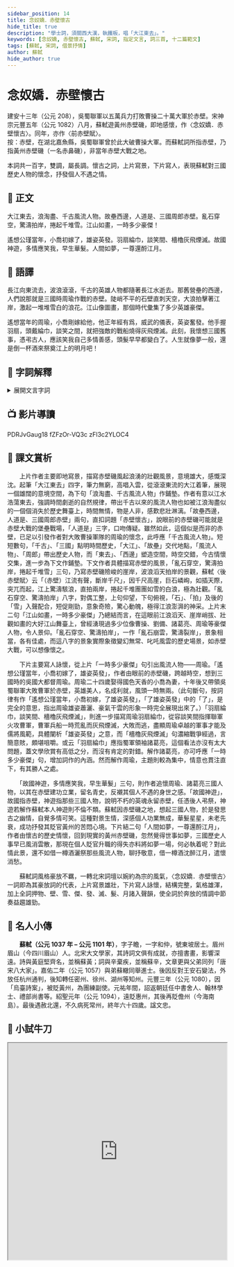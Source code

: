 ```yaml
---
sidebar_position: 14
title: 念奴嬌．赤壁懷古
hide_title: true
description: "學士詞，須關西大漢，執鐵板，唱「大江東去」。"
keywords: [念奴嬌, 赤壁懷古, 蘇軾, 宋詞, 指定文言, 詞三首, 十二篇範文]
tags: [蘇軾, 宋詞, 借景抒情]
author: 蘇軾
hide_author: true
---
```


# <span className="KeepAll" data-annotation="詞牌">念奴嬌</span>．<span className="KeepAll">赤壁懷古</span>

<Author name="蘇軾" />

<Intro>

建安十三年（公元 208），吳蜀聯軍以五萬兵力打敗曹操二十萬大軍於赤壁。宋神宗元豐五年（公元 1082）八月，蘇軾遊黃州赤壁磯，即地感懷，作〈念奴嬌．赤壁懷古〉。同年，亦作〈前赤壁賦〉。   
按：赤壁，在湖北嘉魚縣，吳蜀聯軍曾於此大破曹操大軍。而蘇軾詞所指赤壁，乃指黃州赤壁磯（一名赤鼻磯），非當年赤壁大戰之地。

本詞共一百字，雙調，屬長調。懷古之詞，上片寫景，下片寫人，表現蘇軾對三國歷史人物的懷念，抒發個人不遇之情。

</Intro>

## 📖 正文

<p className="main prose">大江東去，浪淘盡、千古風流人物。<Annotate title="舊的營壘。一說指女王城。壘：粵 [旅]，[leoi5]。">故壘</Annotate>西邊，人道是、三國<Annotate title="即周瑜，字公瑾，三國吳國大軍的大都督。">周郎</Annotate>赤壁。亂石穿空，驚濤拍岸，捲起千堆雪。江山如畫，一時多少豪傑！</p>

<p className="main prose">遙想公瑾當年，<Annotate title="喬玄的小女，嫁於周瑜。《三國志．吳書．周瑜傳》：「時橋公兩女，皆國色也。策自納大橋，瑜納小橋。」">小喬</Annotate>初嫁了，雄姿英發。<Annotate title="羽扇，用白羽毛製成的扇；綸巾，用絲帶製成的頭巾。綸：粵 [關]，[gwaan1]。">羽扇綸巾</Annotate>，談笑間、<Annotate title="檣，船的桅杆；櫓，船槳。此處借為戰船。檣櫓：粵 [場老]，[coeng4lou5]。">檣櫓</Annotate>灰飛煙滅。<Annotate title="代指赤壁故地。">故國</Annotate>神遊，多情應笑我，早生<Annotate title="半白的頭髮。華通「花」。">華髮</Annotate>。人間如夢，一<Annotate title="通「樽」，借作酒。">尊</Annotate>還<Annotate title="以酒灑地而祭。粵 [賴]，[laai6]。">酹</Annotate>江月。</p>

## 📝 語譯

<div className="translation">

長江向東流去，波浪滾滾，千古的英雄人物都隨著長江水逝去。那舊營壘的西邊，人們說那就是三國時周瑜作戰的赤壁。陡峭不平的石壁直刺天空，大浪拍擊著江岸，激起一堆堆雪白的浪花。江山像圖畫，那個時代彙集了多少英雄豪傑。

遙想當年的周瑜，小喬剛嫁給他，他正年經有爲，威武的儀表，英姿奮發。他手握羽扇，頭戴綸巾，談笑之間，就把強敵的戰船燒得灰飛煙滅。此刻，我懷想三國舊事，憑弔古人，應該笑我自己多情善感，頭髮早早都變白了。人生就像夢一般，還是倒一杯酒來祭奠江上的明月吧！

</div>

## 💬 字詞解釋

<details>
  <summary>展開文言字詞</summary>

1. 故壘：舊的營壘。一說指女王城。壘：<Py>[旅]，[leoi5]</Py>。

2. 周郎：即周瑜，字公瑾，三國吳國大軍的大都督。

3. 小喬：喬玄的小女，嫁於周瑜。《三國志．吳書．周瑜傳》：「時橋公兩女，皆國色也。策自納大橋，瑜納小橋。」

4. 羽扇綸巾：羽扇，用白羽毛製成的扇；綸巾，用絲帶製成的頭巾。綸：<Py>[關]，[gwaan1]</Py>。

5. 檣櫓：檣，船的桅杆；櫓，船槳。此處借為戰船。檣櫓：<Py>[場老]，[coeng4lou5]</Py>。

6. 故國：代指赤壁故地。

7. 華髮：半白的頭髮。華通「花」。

8. 尊：通「樽」，借作酒。

9. 酹：以酒灑地而祭。<Py>[賴]，[laai6]</Py>。

</details>

## 📺 影片導讀

<Tabs>
  <TabItem value="經典動畫教材套" default>
    <Youtube>PDRJvGaug18</Youtube>
  </TabItem>
  <TabItem value="圖解古文">
    <Youtube>fZFzOr-VQ3c</Youtube>
  </TabItem>
  <TabItem value="文言範文分半鐘">
    <Youtube>zFl3c2YLOC4</Youtube>
  </TabItem>
</Tabs>

## 🌈 課文賞析

　　上片作者主要即地寫景，描寫赤壁磯風起浪湧的壯觀風景，意境雄大，感慨深沈。起筆「大江東去」四字，筆力無窮，高唱入雲，從滾滾東流的大江着筆，展現一個雄闊的意境空間，為下句「浪淘盡、千古風流人物」作鋪墊。作者有意以江水浩蕩東去，強調時間劇逝的自然規律，帶出千古以來的風流人物也如被江浪淘盡似的一個個消失於歷史舞臺上，時間無情，物是人非，感歎悲壯淋漓。「故壘西邊，人道是、三國周郎赤壁」兩句，直扣詞題「赤壁懷古」，說眼前的赤壁磯可能就是赤壁大戰的堡壘戰場，「人道是」三字，口吻傳疑。雖然如此，這個似是而非的赤壁，已足以引發作者對大敗曹操軍隊的周瑜的懷念，此呼應「千古風流人物」。短短數句，「千古」、「三國」點明時間歷史，「大江」、「故壘」交代地點，「風流人物」、「周郎」帶出歷史人物，而「東去」、「西邊」塑造空間，時空交錯，今古情懷交集，進一步為下文作鋪墊。下文作者具體描寫赤壁的風景，「亂石穿空，驚濤拍岸，捲起千堆雪」三句，乃寫赤壁磯險峻的崖岸，波浪滔天拍岸的景觀，蘇軾〈後赤壁賦〉云「（赤壁）江流有聲，斷岸千尺」，因千尺高崖，巨石嶙峋，如插天際，突兀而起，江上驚濤駭浪，直拍兩岸，捲起千堆團團如雪的白浪，極為壯觀。「亂石穿空、驚濤拍岸」八字，對偶工整，上句仰望，下句俯視，「石」、「拍」及後的「雪」入聲配合，短促剛勁，意象奇險，驚心動魄，極得江浪澎湃的神采。上片末二句「江山如畫，一時多少豪傑」乃總結而言，在這眼前江浪滔天、崖岸峭拔、壯觀如畫的大好江山舞臺上，曾經湧現過多少位像曹操、劉備、諸葛亮、周瑜等豪傑人物，令人景仰。「亂石穿空、驚濤拍岸」，一作「亂石崩雲，驚濤裂岸」，景象相當，各有佳處，而這八字的景象實際象徵變幻無常、叱吒風雲的歷史場景，如赤壁大戰，可以想像懷之。

　　下片主要寫人詠懷，從上片「一時多少豪傑」句引出風流人物——周瑜。「遙想公瑾當年，小喬初嫁了，雄姿英發」，作者由眼前的赤壁磯，跨越時空，想到三國時的吳國大都督周瑜。周瑜二十四歲娶得國色天香的小喬為妻，十年後又帶領吳蜀聯軍大敗曹軍於赤壁，英雄美人，名成利就，風頭一時無兩。（此句斷句，按詞律有作「遙想公瑾當年，小喬初嫁，了雄姿英發」，「了雄姿英發」中的「了」，是完全的意思，指出周瑜雄姿蕭灑、豪氣干雲的形象一時完全展現出來了。）「羽扇綸巾，談笑間、檣櫓灰飛煙滅」，則進一步描寫周瑜羽扇綸巾，從容談笑間指揮聯軍火攻曹軍，曹軍兵船一時荒亂而灰飛煙滅，大敗而逃，盡顯周瑜卓越的軍事才能及儒將風範，具體闡析「雄姿英發」之意，而「檣櫓灰飛煙滅」句濃縮戰爭經過，言簡意賅，頗堪咀嚼。或云「羽扇綸巾」應指蜀軍領袖諸葛亮，這個看法亦沒有太大問題，蓋文學欣賞有高低之分，而沒有肯定的對錯。解作諸葛亮，亦可呼應「一時多少豪傑」句，增加詞作的內涵。然而解作周瑜，主題則較為集中，情意也貫注直下，有其勝人之處。

　　「故國神遊，多情應笑我，早生華髮」三句，則作者追懷周瑜、諸葛亮三國人物，以其在赤壁建功立業，留名青史，反襯其個人不遇的身世之感。「故國神遊」，故國指赤壁，神遊指那些三國人物，說明不朽的英魂永留赤壁，任憑後人弔祭，神遊若解作蘇軾本人神遊則不倫不類。蘇軾因赤壁磯之地，想起三國人物，於是發思古之幽情，自覺多情可笑。這種對景生情，深感個人功業無成，華髮星星，未老先衰，成功抒發其貶官黃州的苦悶心境。下片結二句「人間如夢，一尊還酹江月」，作者由懷古的歷史情懷，回到現實的黃州赤壁磯，忽然覺得世事如夢，三國歷史人事早已風消雲散，那現在個人貶官升職的得失亦料將如夢一場，何必執着呢？對此情此景，還不如借一樽酒灑祭那些風流人物，聊抒敬意，借一樽酒沈醉江月，遣懷消愁。

　　蘇軾詞風格豪放不羈，一轉北宋詞壇以婉約為宗的風氣，〈念奴嬌．赤壁懷古〉一詞即為其豪放詞的代表，上片寫景雄壯，下片寫人詠懷，結構完整，氣格雄渾，加上全詞押物、壁、雪、傑、發、滅、髮、月諸入聲韻，使全詞於奔放的情調中節奏益趨雄勁。

## 🦹 名人小傳

　　**蘇軾（公元 1037 年 – 公元 1101 年）**，字子瞻，一字和仲，號東坡居士。眉州眉山（今四川眉山）人。北宋大文學家，其詩詞文俱有成就，亦擅書畫，影響深遠。詩與黃庭堅齊名，並稱蘇黃；詞與辛棄疾，並稱蘇辛，文章更與父弟同列「唐宋八大家」。嘉佑二年（公元 1057）與弟蘇轍同舉進士。後因反對王安石變法，外放任杭州通判，後知轉任密州、徐州、湖州等知州。元豐三年（公元 1080），因「烏臺詩案」，被貶黃州，為團練副使。元祐年間，詔返朝廷任中書舍人、翰林學士、禮部尚書等。紹聖元年（公元 1094），遠貶惠州，其後再貶儋州（今海南島）。最後遇赦北還，不久病死常州，終年六十四歲。諡文忠。

## 🚀 小試牛刀


<Challenges>

<ChallengeItem label="評估練習">

<Quiz data={data} href="https://docs.google.com/forms/d/11sXxe5jedQzv6duiW_a_X6Pj9noBcrPxxDVD5bd1Q8g/copy" />

<NoSolution />

</ChallengeItem>

<ChallengeItem label="字詞配對">

<iframe src="https://quizlet.com/686443884/match/embed?i=4dc347&x=1jj1" height="500" width="100%" style={{border:0}} />

<NoSolution />

</ChallengeItem>

</Challenges>

[🔗〈念奴嬌〉作法分析.xlsx](pathname:///notes/settext/念奴嬌作法分析.xlsx)